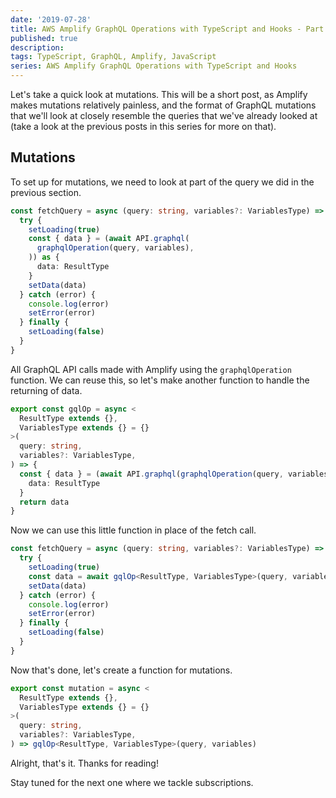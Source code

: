 ```yaml
---
date: '2019-07-28'
title: AWS Amplify GraphQL Operations with TypeScript and Hooks - Part 3 [Mutations]
published: true
description:
tags: TypeScript, GraphQL, Amplify, JavaScript
series: AWS Amplify GraphQL Operations with TypeScript and Hooks
---
```


Let's take a quick look at mutations. This will be a short post, as Amplify makes mutations relatively painless, and the format of GraphQL mutations that we'll look at closely resemble the queries that we've already looked at (take a look at the previous posts in this series for more on that).

## Mutations

To set up for mutations, we need to look at part of the query we did in the previous section.

```typescript
const fetchQuery = async (query: string, variables?: VariablesType) => {
  try {
    setLoading(true)
    const { data } = (await API.graphql(
      graphqlOperation(query, variables),
    )) as {
      data: ResultType
    }
    setData(data)
  } catch (error) {
    console.log(error)
    setError(error)
  } finally {
    setLoading(false)
  }
}
```

All GraphQL API calls made with Amplify using the `graphqlOperation` function. We can reuse this, so let's make another function to handle the returning of data.

```typescript
export const gqlOp = async <
  ResultType extends {},
  VariablesType extends {} = {}
>(
  query: string,
  variables?: VariablesType,
) => {
  const { data } = (await API.graphql(graphqlOperation(query, variables))) as {
    data: ResultType
  }
  return data
}
```

Now we can use this little function in place of the fetch call.

```typescript
const fetchQuery = async (query: string, variables?: VariablesType) => {
  try {
    setLoading(true)
    const data = await gqlOp<ResultType, VariablesType>(query, variables)
    setData(data)
  } catch (error) {
    console.log(error)
    setError(error)
  } finally {
    setLoading(false)
  }
}
```

Now that's done, let's create a function for mutations.

```typescript
export const mutation = async <
  ResultType extends {},
  VariablesType extends {} = {}
>(
  query: string,
  variables?: VariablesType,
) => gqlOp<ResultType, VariablesType>(query, variables)
```

Alright, that's it. Thanks for reading!

Stay tuned for the next one where we tackle subscriptions.
